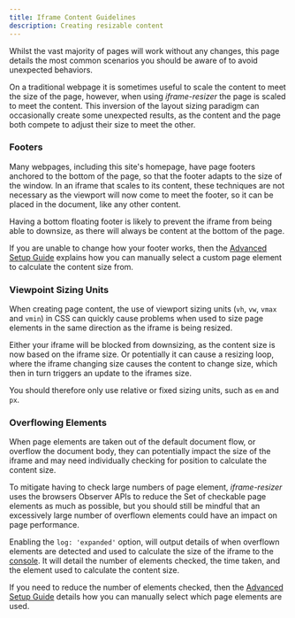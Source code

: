 ```yaml
---
title: Iframe Content Guidelines
description: Creating resizable content
---
```



Whilst the vast majority of pages will work without any changes, this page details the most 
common scenarios you should be aware of to avoid unexpected behaviors.

On a traditional webpage it is sometimes useful to scale the content to meet
the size of the page, however, when using _iframe-resizer_ the page is scaled to meet
the content. This inversion of the layout sizing paradigm can occasionally create some
unexpected results, as the content and the page both compete to adjust their size to 
meet the other.

### Footers

Many webpages, including this site's homepage, have page footers anchored to the bottom of 
the page, so that the footer adapts to the size of the window. In an iframe that scales to
its content, these techniques are not necessary as the viewport will now come to meet the 
footer, so it can be placed in the document, like any other content.

Having a bottom floating footer is likely to prevent the iframe from being able to downsize,
as there will always be content at the bottom of the page.

If you are unable to change how your footer works, then the [Advanced Setup Guide](/setup/advanced)
explains how you can manually select a custom page element to calculate the content size from.

### Viewpoint Sizing Units

When creating page content, the use of viewport sizing units (`vh`, `vw`, `vmax` and `vmin`)
in CSS can quickly cause problems when used to size page elements in the same direction as 
the iframe is being resized. 

Either your iframe will be blocked from downsizing, as the content size is now based on the 
iframe size. Or potentially it can cause a resizing loop, where the iframe changing size causes
the content to change size, which then in turn triggers an update to the iframes size.

You should therefore only use relative or fixed sizing units, such as `em` and `px`.

### Overflowing Elements

When page elements are taken out of the default document flow, or overflow the document body,
they can potentially impact the size of the iframe and may need individually checking for
position to calculate the content size. 

To mitigate having to check large numbers of page element, _iframe-resizer_ uses the browsers 
Observer APIs to reduce the <span class="fig">Set</span> of checkable page elements as much as 
possible, but you should still be mindful that an excessively large number of overflown elements
could have an impact on page performance.

Enabling the `log: 'expanded'` option, will output details of when overflown elements are detected
and used to calculate the size of the iframe to the
[console](https://developers.google.com/chrome-developer-tools/docs/console#opening_the_console). 
It will detail the number of elements checked, the time taken, and the element used to
calculate the content size.

If you need to reduce the number of elements checked, then the [Advanced Setup Guide](/setup/advanced)
details how you can manually select which page elements are used.


<FeedbackComponent />

